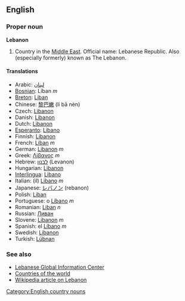 ==English==
===Proper noun===
'''Lebanon'''

# Country in the [[Middle East]].  Official name: Lebanese Republic.  Also (especially formerly) known as The Lebanon.

====Translations====
*Arabic: [[لبنان]]
*[[Bosnian]]: Liban ''m''
*[[Breton]]: [[Liban]]
*Chinese: [[黎巴嫩]] (lí bā nèn)
*Czech: [[Libanon]]
*Danish: [[Libanon]]
*Dutch: [[Libanon]]
*[[Esperanto]]: [[Libano]]
*Finnish: [[Libanon]]
*French: [[Liban]] ''m''
*German: [[Libanon]] ''m''
*Greek: [[Λίβανος]] ''m''
*Hebrew: [[לבנון]] (Levanon)
*Hungarian: [[Libanon]]
*[[Interlingua]]: [[Libano]]
*Italian: (il) [[Libano]] ''m''
*Japanese: [[レバノン]] (rebanon)
*Polish: [[Liban]]
*Portuguese: o [[Líbano]] ''m''
*Romanian: [[Liban]] ''n''
*Russian: [[Ливан]]
*Slovene: [[Libanon]] ''m''
*Spanish: el [[Líbano]] ''m''
*Swedish: [[Libanon]]
*Turkish: [[Lübnan]]

===See also===
*[http://www.lgic.org Lebanese Global Information Center]
*[[Countries of the world]]
*[[w:Lebanon|Wikipedia article on Lebanon]]
[[Category:English country nouns]]